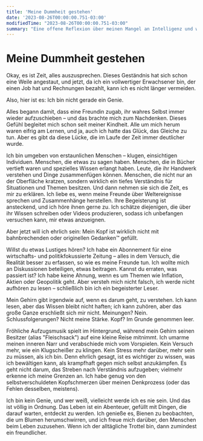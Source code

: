 ```yaml
---
title: 'Meine Dummheit gestehen'
date: '2023-08-26T00:00:00.751-03:00'
modifiedTime: "2023-08-26T00:00:00.751-03:00"
summary: "Eine offene Reflexion über meinen Mangel an Intelligenz und wie ich damit umgehe."
---
```


# Meine Dummheit gestehen

Okay, es ist Zeit, alles auszusprechen. Dieses Geständnis hat sich schon eine Weile angestaut, und jetzt, da ich ein vollwertiger Erwachsener bin, der einen Job hat und Rechnungen bezahlt, kann ich es nicht länger vermeiden.

Also, hier ist es: Ich bin nicht gerade ein Genie.

Alles begann damit, dass eine Freundin zugab, ihr wahres Selbst immer wieder aufzuschieben – und das brachte mich zum Nachdenken. Dieses Gefühl begleitet mich schon seit meiner Kindheit. Alle um mich herum waren eifrig am Lernen, und ja, auch ich hatte das Glück, das Gleiche zu tun. Aber es gibt da diese Lücke, die im Laufe der Zeit immer deutlicher wurde.

Ich bin umgeben von erstaunlichen Menschen – klugen, einsichtigen Individuen. Menschen, die etwas zu sagen haben. Menschen, die in Bücher vertieft waren und spezielles Wissen erlangt haben. Leute, die ihr Handwerk verstehen und Dinge zusammenfügen können. Menschen, die nicht nur an der Oberfläche kratzen, sondern wirklich ein tiefes Verständnis für Situationen und Themen besitzen. Und dann nehmen sie sich die Zeit, es mir zu erklären. Ich liebe es, wenn meine Freunde über Weltereignisse sprechen und Zusammenhänge herstellen. Ihre Begeisterung ist ansteckend, und ich höre ihnen gerne zu. Ich schätze diejenigen, die über ihr Wissen schreiben oder Videos produzieren, sodass ich unbefangen versuchen kann, mir etwas anzueignen.

Aber jetzt will ich ehrlich sein: Mein Kopf ist wirklich nicht mit bahnbrechenden oder originellen Gedanken™ gefüllt.

Willst du etwas Lustiges hören? Ich habe ein Abonnement für eine wirtschafts- und politikfokussierte Zeitung – alles in dem Versuch, die Realität besser zu erfassen, so wie es meine Freunde tun. Ich wollte mich an Diskussionen beteiligen, etwas beitragen. Kannst du erraten, was passiert ist? Ich habe keine Ahnung, wenn es um Themen wie Inflation, Aktien oder Geopolitik geht. Aber versteh mich nicht falsch, ich werde nicht aufhören zu lesen – schließlich bin ich ein begeisterter Leser.

Mein Gehirn gibt irgendwie auf, wenn es darum geht, zu verstehen. Ich kann lesen, aber das Wissen bleibt nicht haften; ich kann zuhören, aber das große Ganze erschließt sich mir nicht. Meinungen? Nein. Schlussfolgerungen? Nicht meine Stärke. Kopf? Im Grunde genommen leer.

Fröhliche Aufzugsmusik spielt im Hintergrund, während mein Gehirn seinen Besitzer (alias "Fleischsack") auf eine kleine Reise mitnimmt. Ich umarme meinen inneren Narr und verabschiede mich vom Vorspielen. Kein Versuch mehr, wie ein Klugscheißer zu klingen. Kein Stress mehr darüber, mehr sein zu müssen, als ich bin. Denn ehrlich gesagt, ist es wichtiger zu wissen, was ich bewältigen kann, als krampfhaft gegen mich selbst anzukämpfen. Es geht nicht darum, das Streben nach Verständnis aufzugeben; vielmehr erkenne ich meine Grenzen an. Ich habe genug von den selbstverschuldeten Kopfschmerzen über meinen Denkprozess (oder das Fehlen desselben, meistens).

Ich bin kein Genie, und wer weiß, vielleicht werde ich es nie sein. Und das ist völlig in Ordnung. Das Leben ist ein Abenteuer, gefüllt mit Dingen, die darauf warten, entdeckt zu werden. Ich genieße es, Bienen zu beobachten, die um Blumen herumschwirren, und ich freue mich darüber, den Menschen beim Leben zuzusehen. Wenn ich der alltägliche Trottel bin, dann zumindest ein freundlicher.

